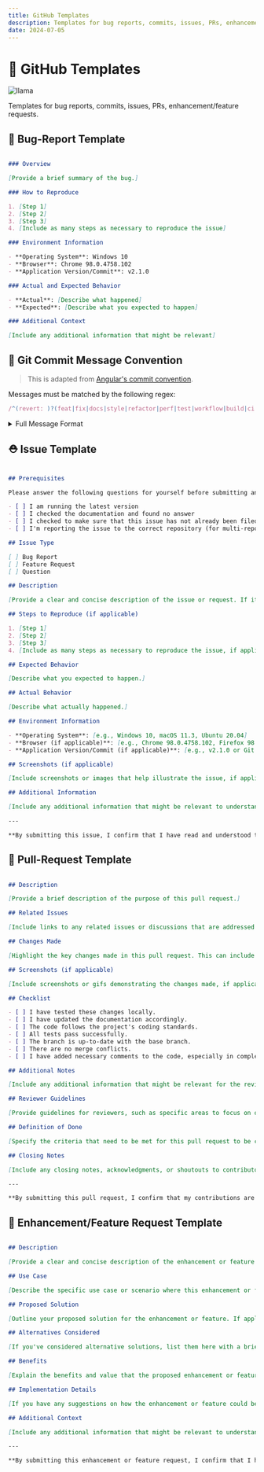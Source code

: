 ```yaml
---
title: GitHub Templates
description: Templates for bug reports, commits, issues, PRs, enhancement/feature requests 📄
date: 2024-07-05
---
```



# 📄 GitHub Templates

<Image src={HEADER_IMG} alt="llama" className="rounded-lg mt-[20px]" />

Templates for bug reports, commits, issues, PRs, enhancement/feature requests.

## 🐞 Bug-Report Template

```markdown filename="BUG-REPORT.md"

### Overview

[Provide a brief summary of the bug.]

### How to Reproduce

1. [Step 1]
2. [Step 2]
3. [Step 3]
4. [Include as many steps as necessary to reproduce the issue]

### Environment Information

- **Operating System**: Windows 10
- **Browser**: Chrome 98.0.4758.102
- **Application Version/Commit**: v2.1.0

### Actual and Expected Behavior

- **Actual**: [Describe what happened]
- **Expected**: [Describe what you expected to happen]

### Additional Context

[Include any additional information that might be relevant]

```

## 💬 Git Commit Message Convention

> This is adapted from [Angular's commit convention](https://github.com/conventional-changelog/conventional-changelog/tree/master/packages/conventional-changelog-angular).

Messages must be matched by the following regex:

```js
/^(revert: )?(feat|fix|docs|style|refactor|perf|test|workflow|build|ci|chore|types|wip)(\(.+\))?: .{1,72}/;
```

<details>
<summary>Full Message Format</summary>


<br />
A commit message consists of a **header**, **body** and **footer**. The header has a **type**, **scope** and **subject**:

```
<type>(<scope>): <subject>
<BLANK LINE>
<body>
<BLANK LINE>
<footer>
```

The **header** is mandatory and the **scope** of the header is optional.

### Revert

If the commit reverts a previous commit, it should begin with `revert:`, followed by the header of the reverted commit. In the body, it should say: `This reverts commit <hash>.`, where the hash is the SHA of the commit being reverted.

### Type

If the prefix is `feat`, `fix` or `perf`, it will appear in the changelog. However, if there is any [BREAKING CHANGE](#footer), the commit will always appear in the changelog.

Other prefixes are up to your discretion. Suggested prefixes are `docs`, `chore`, `style`, `refactor`, and `test` for non-changelog related tasks.

### Scope

The scope could be anything specifying the place of the commit change.

### Subject

The subject contains a succinct description of the change:

- use the imperative, present tense: "change" not "changed" nor "changes"
- don't capitalize the first letter
- no dot (.) at the end

### Body

Just as in the **subject**, use the imperative, present tense: "change" not "changed" nor "changes".
The body should include the motivation for the change and contrast this with previous behavior.

### Footer

The footer should contain any information about **Breaking Changes** and is also the place to
reference GitHub issues that this commit **Closes**.

**Breaking Changes** should start with the word `BREAKING CHANGE:` with a space or two newlines. The rest of the commit message is then used for this.

</details>

## ⛑️ Issue Template

```markdown filename="ISSUE.md"

## Prerequisites

Please answer the following questions for yourself before submitting an issue. **YOU MAY DELETE THE PREREQUISITES SECTION.**

- [ ] I am running the latest version
- [ ] I checked the documentation and found no answer
- [ ] I checked to make sure that this issue has not already been filed
- [ ] I'm reporting the issue to the correct repository (for multi-repository projects)

## Issue Type

[ ] Bug Report
[ ] Feature Request
[ ] Question

## Description

[Provide a clear and concise description of the issue or request. If it's a bug, describe the unexpected behavior. If it's a feature request, explain the new functionality you're proposing. For questions, clearly state your question.]

## Steps to Reproduce (if applicable)

1. [Step 1]
2. [Step 2]
3. [Step 3]
4. [Include as many steps as necessary to reproduce the issue, if applicable]

## Expected Behavior

[Describe what you expected to happen.]

## Actual Behavior

[Describe what actually happened.]

## Environment Information

- **Operating System**: [e.g., Windows 10, macOS 11.3, Ubuntu 20.04]
- **Browser (if applicable)**: [e.g., Chrome 98.0.4758.102, Firefox 98.0]
- **Application Version/Commit (if applicable)**: [e.g., v2.1.0 or Git commit hash]

## Screenshots (if applicable)

[Include screenshots or images that help illustrate the issue, if applicable.]

## Additional Information

[Include any additional information that might be relevant to understanding or resolving the issue.]

---

**By submitting this issue, I confirm that I have read and understood the project's guidelines, and I believe this is not a duplicate of an existing issue.**

```

## 🙏 Pull-Request Template

```markdown filename="PULL-REQUEST.md"

## Description

[Provide a brief description of the purpose of this pull request.]

## Related Issues

[Include links to any related issues or discussions that are addressed by this pull request.]

## Changes Made

[Highlight the key changes made in this pull request. This can include new features, bug fixes, improvements, etc.]

## Screenshots (if applicable)

[Include screenshots or gifs demonstrating the changes made, if applicable.]

## Checklist

- [ ] I have tested these changes locally.
- [ ] I have updated the documentation accordingly.
- [ ] The code follows the project's coding standards.
- [ ] All tests pass successfully.
- [ ] The branch is up-to-date with the base branch.
- [ ] There are no merge conflicts.
- [ ] I have added necessary comments to the code, especially in complex areas.

## Additional Notes

[Include any additional information that might be relevant for the reviewers or that explains the context of the changes.]

## Reviewer Guidelines

[Provide guidelines for reviewers, such as specific areas to focus on or any particular concerns.]

## Definition of Done

[Specify the criteria that need to be met for this pull request to be considered "done" and ready for merging.]

## Closing Notes

[Include any closing notes, acknowledgments, or shoutouts to contributors.]

---

**By submitting this pull request, I confirm that my contributions are made under the terms of the project's guidelines.**

```


## 💐 Enhancement/Feature Request Template

```markdown filename="ENHANCEMENT.md"

## Description

[Provide a clear and concise description of the enhancement or feature you are proposing.]

## Use Case

[Describe the specific use case or scenario where this enhancement or feature would be beneficial.]

## Proposed Solution

[Outline your proposed solution for the enhancement or feature. If applicable, include code snippets, diagrams, or any other details that help convey your idea.]

## Alternatives Considered

[If you've considered alternative solutions, list them here with a brief explanation of why you chose the proposed solution over the alternatives.]

## Benefits

[Explain the benefits and value that the proposed enhancement or feature would bring to users or the project.]

## Implementation Details

[If you have any suggestions on how the enhancement or feature could be implemented, provide high-level implementation details. If you are unsure, you can leave this section blank.]

## Additional Context

[Include any additional information that might be relevant to understanding or discussing the proposed enhancement or feature.]

---

**By submitting this enhancement or feature request, I confirm that I have read and understood the project's guidelines, and I believe this is not a duplicate of an existing request.**

```
